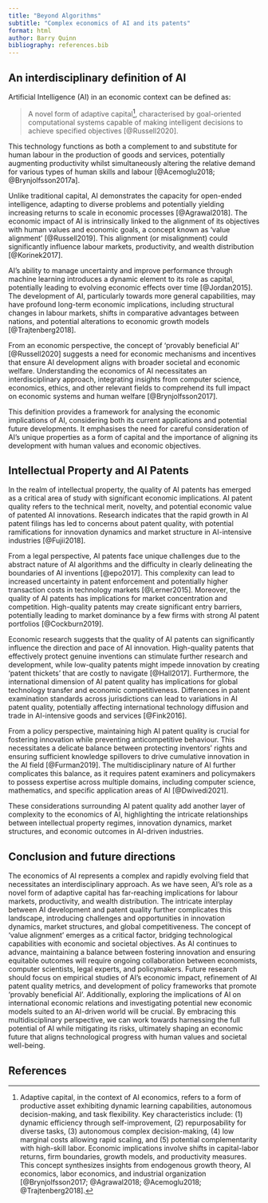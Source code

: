```yaml
---
title: "Beyond Algorithms"
subtitle: "Complex economics of AI and its patents"
format: html
author: Barry Quinn
bibliography: references.bib
---
```


## An interdisciplinary definition of AI

Artificial Intelligence (AI) in an economic context can be defined as:

>A novel form of adaptive capital[^adaptivecapital], characterised by goal-oriented computational systems capable of making intelligent decisions to achieve specified objectives [@Russell2020].


[^adaptivecapital]: Adaptive capital, in the context of AI economics, refers to a form of productive asset exhibiting dynamic learning capabilities, autonomous decision-making, and task flexibility. Key characteristics include: (1) dynamic efficiency through self-improvement, (2) repurposability for diverse tasks, (3) autonomous complex decision-making, (4) low marginal costs allowing rapid scaling, and (5) potential complementarity with high-skill labor. Economic implications involve shifts in capital-labor returns, firm boundaries, growth models, and productivity measures. This concept synthesizes insights from endogenous growth theory, AI economics, labor economics, and industrial organization [@Brynjolfsson2017; @Agrawal2018; @Acemoglu2018; @Trajtenberg2018].

This technology functions as both a complement to and substitute for human labour in the production of goods and services, potentially augmenting productivity whilst simultaneously altering the relative demand for various types of human skills and labour [@Acemoglu2018; @Brynjolfsson2017a].

Unlike traditional capital, AI demonstrates the capacity for open-ended intelligence, adapting to diverse problems and potentially yielding increasing returns to scale in economic processes [@Agrawal2018]. The economic impact of AI is intrinsically linked to the alignment of its objectives with human values and economic goals, a concept known as 'value alignment' [@Russell2019]. This alignment (or misalignment) could significantly influence labour markets, productivity, and wealth distribution [@Korinek2017].

AI's ability to manage uncertainty and improve performance through machine learning introduces a dynamic element to its role as capital, potentially leading to evolving economic effects over time [@Jordan2015]. The development of AI, particularly towards more general capabilities, may have profound long-term economic implications, including structural changes in labour markets, shifts in comparative advantages between nations, and potential alterations to economic growth models [@Trajtenberg2018].

From an economic perspective, the concept of 'provably beneficial AI' [@Russell2020] suggests a need for economic mechanisms and incentives that ensure AI development aligns with broader societal and economic welfare. Understanding the economics of AI necessitates an interdisciplinary approach, integrating insights from computer science, economics, ethics, and other relevant fields to comprehend its full impact on economic systems and human welfare [@Brynjolfsson2017].

This definition provides a framework for analysing the economic implications of AI, considering both its current applications and potential future developments. It emphasises the need for careful consideration of AI's unique properties as a form of capital and the importance of aligning its development with human values and economic objectives.

## Intellectual Property and AI Patents

In the realm of intellectual property, the quality of AI patents has emerged as a critical area of study with significant economic implications. AI patent quality refers to the technical merit, novelty, and potential economic value of patented AI innovations. Research indicates that the rapid growth in AI patent filings has led to concerns about patent quality, with potential ramifications for innovation dynamics and market structure in AI-intensive industries [@Fujii2018].

From a legal perspective, AI patents face unique challenges due to the abstract nature of AI algorithms and the difficulty in clearly delineating the boundaries of AI inventions [@epo2017]. This complexity can lead to increased uncertainty in patent enforcement and potentially higher transaction costs in technology markets [@Lerner2015]. Moreover, the quality of AI patents has implications for market concentration and competition. High-quality patents may create significant entry barriers, potentially leading to market dominance by a few firms with strong AI patent portfolios [@Cockburn2019].

Economic research suggests that the quality of AI patents can significantly influence the direction and pace of AI innovation. High-quality patents that effectively protect genuine inventions can stimulate further research and development, while low-quality patents might impede innovation by creating 'patent thickets' that are costly to navigate [@Hall2017]. Furthermore, the international dimension of AI patent quality has implications for global technology transfer and economic competitiveness. Differences in patent examination standards across jurisdictions can lead to variations in AI patent quality, potentially affecting international technology diffusion and trade in AI-intensive goods and services [@Fink2016].

From a policy perspective, maintaining high AI patent quality is crucial for fostering innovation while preventing anticompetitive behaviour. This necessitates a delicate balance between protecting inventors' rights and ensuring sufficient knowledge spillovers to drive cumulative innovation in the AI field [@Furman2019]. The multidisciplinary nature of AI further complicates this balance, as it requires patent examiners and policymakers to possess expertise across multiple domains, including computer science, mathematics, and specific application areas of AI [@Dwivedi2021].

These considerations surrounding AI patent quality add another layer of complexity to the economics of AI, highlighting the intricate relationships between intellectual property regimes, innovation dynamics, market structures, and economic outcomes in AI-driven industries.

## Conclusion and future directions

The economics of AI represents a complex and rapidly evolving field that necessitates an interdisciplinary approach. As we have seen, AI's role as a novel form of adaptive capital has far-reaching implications for labour markets, productivity, and wealth distribution. The intricate interplay between AI development and patent quality further complicates this landscape, introducing challenges and opportunities in innovation dynamics, market structures, and global competitiveness. The concept of 'value alignment' emerges as a critical factor, bridging technological capabilities with economic and societal objectives. As AI continues to advance, maintaining a balance between fostering innovation and ensuring equitable outcomes will require ongoing collaboration between economists, computer scientists, legal experts, and policymakers. Future research should focus on empirical studies of AI's economic impact, refinement of AI patent quality metrics, and development of policy frameworks that promote 'provably beneficial AI'. Additionally, exploring the implications of AI on international economic relations and investigating potential new economic models suited to an AI-driven world will be crucial. By embracing this multidisciplinary perspective, we can work towards harnessing the full potential of AI while mitigating its risks, ultimately shaping an economic future that aligns technological progress with human values and societal well-being.

## References
